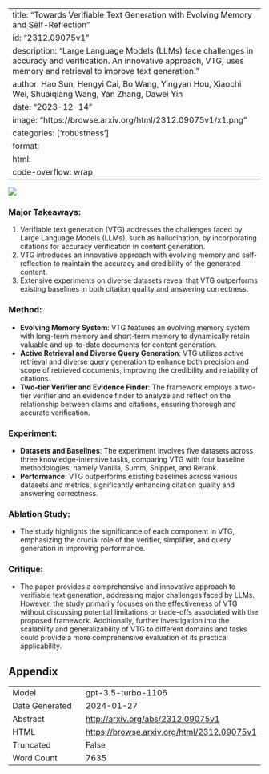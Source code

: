
---
title: "Towards Verifiable Text Generation with Evolving Memory and Self-Reflection"
id: "2312.09075v1"
description: "Large Language Models (LLMs) face challenges in accuracy and verification. An innovative approach, VTG, uses memory and retrieval to improve text generation."
author: Hao Sun, Hengyi Cai, Bo Wang, Yingyan Hou, Xiaochi Wei, Shuaiqiang Wang, Yan Zhang, Dawei Yin
date: "2023-12-14"
image: "https://browse.arxiv.org/html/2312.09075v1/x1.png"
categories: ['robustness']
format:
  html:
    code-overflow: wrap
---

![](https://browse.arxiv.org/html/2312.09075v1/x1.png)

### Major Takeaways:
1. Verifiable text generation (VTG) addresses the challenges faced by Large Language Models (LLMs), such as hallucination, by incorporating citations for accuracy verification in content generation.
2. VTG introduces an innovative approach with evolving memory and self-reflection to maintain the accuracy and credibility of the generated content.
3. Extensive experiments on diverse datasets reveal that VTG outperforms existing baselines in both citation quality and answering correctness.

### Method:
- **Evolving Memory System**: VTG features an evolving memory system with long-term memory and short-term memory to dynamically retain valuable and up-to-date documents for content generation.
- **Active Retrieval and Diverse Query Generation**: VTG utilizes active retrieval and diverse query generation to enhance both precision and scope of retrieved documents, improving the credibility and reliability of citations.
- **Two-tier Verifier and Evidence Finder**: The framework employs a two-tier verifier and an evidence finder to analyze and reflect on the relationship between claims and citations, ensuring thorough and accurate verification.

### Experiment:
- **Datasets and Baselines**: The experiment involves five datasets across three knowledge-intensive tasks, comparing VTG with four baseline methodologies, namely Vanilla, Summ, Snippet, and Rerank.
- **Performance**: VTG outperforms existing baselines across various datasets and metrics, significantly enhancing citation quality and answering correctness.

### Ablation Study:
- The study highlights the significance of each component in VTG, emphasizing the crucial role of the verifier, simplifier, and query generation in improving performance.

### Critique:
- The paper provides a comprehensive and innovative approach to verifiable text generation, addressing major challenges faced by LLMs. However, the study primarily focuses on the effectiveness of VTG without discussing potential limitations or trade-offs associated with the proposed framework. Additionally, further investigation into the scalability and generalizability of VTG to different domains and tasks could provide a more comprehensive evaluation of its practical applicability.

## Appendix

|          |          |
|----------|----------|
| Model     | gpt-3.5-turbo-1106       |
| Date Generated     | 2024-01-27       |
| Abstract | [http://arxiv.org/abs/2312.09075v1](http://arxiv.org/abs/2312.09075v1)        |
| HTML     | [https://browse.arxiv.org/html/2312.09075v1](https://browse.arxiv.org/html/2312.09075v1)       |
| Truncated       | False       |
| Word Count       | 7635       |